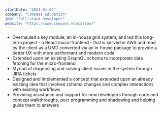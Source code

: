 ```yaml
---
startDate: "2021-01-04"
company: "Compass Education"
job: "Full-stack Developer"
website: "https://www.compass.education/"
---
```


- Overhauled a key module, an in-house grid system, and led this long-term project - a React micro-frontend - that is served in AWS and read by the client as a UMD converted via an in-house package to provide a better UX with more performant and modern code
- Extended upon an existing GraphQL schema to incorporate data fetching for the micro-frontend
- Myriad of diagnosing and solving client issues in the system through JIRA tickets
- Designed and implemented a concept that extended upon an already existing idea that involved schema changes and complex interactions with existing workflows
- Providing assistance and support for new developers through code and concept walkthroughs, peer programming and shadowing and helping guide them to answers
